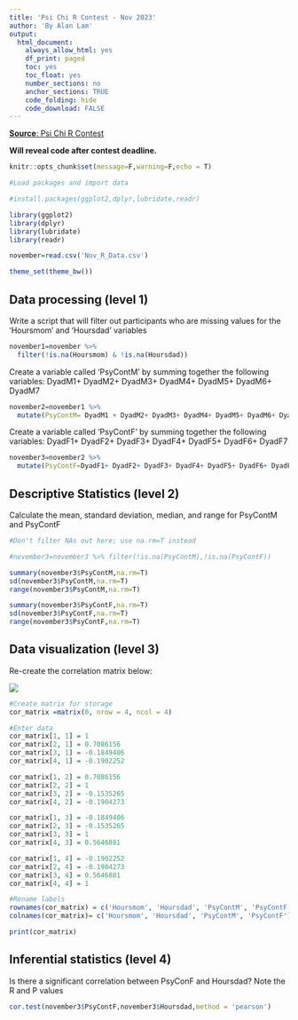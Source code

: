 ```yaml
---
title: 'Psi Chi R Contest - Nov 2023'
author: 'By Alan Lam'
output:
  html_document:
    always_allow_html: yes
    df_print: paged
    toc: yes
    toc_float: yes
    number_sections: no
    anchor_sections: TRUE
    code_folding: hide
    code_download: FALSE
---
```


[**Source**: Psi Chi R Contest](https://osf.io/cpg7v/)

**Will reveal code after contest deadline.**

```r
knitr::opts_chunk$set(message=F,warning=F,echo = T)
```

```r
#Load packages and import data

#install.packages(ggplot2,dplyr,lubridate,readr)

library(ggplot2)
library(dplyr)
library(lubridate)
library(readr)

november=read.csv('Nov_R_Data.csv')

theme_set(theme_bw())
```

## Data processing (level 1)

Write a script that will filter out participants who are missing values for the 'Hoursmom' and 'Hoursdad' variables

```r
november1=november %>% 
  filter(!is.na(Hoursmom) & !is.na(Hoursdad))
```

Create a variable called 'PsyContM' by summing together the following variables: DyadM1+ DyadM2+ DyadM3+ DyadM4+ DyadM5+ DyadM6+ DyadM7

```r
november2=november1 %>% 
  mutate(PsyContM= DyadM1 + DyadM2+ DyadM3+ DyadM4+ DyadM5+ DyadM6+ DyadM7)
```

Create a variable called 'PsyContF' by summing together the following variables: DyadF1+ DyadF2+ DyadF3+ DyadF4+ DyadF5+ DyadF6+ DyadF7

```r
november3=november2 %>% 
  mutate(PsyContF=DyadF1+ DyadF2+ DyadF3+ DyadF4+ DyadF5+ DyadF6+ DyadF7)
```

## Descriptive Statistics (level 2)

Calculate the mean, standard deviation, median, and range for PsyContM and PsyContF

```r
#Don't filter NAs out here; use na.rm=T instead

#november3=november3 %>% filter(!is.na(PsyContM),!is.na(PsyContF))

summary(november3$PsyContM,na.rm=T) 
sd(november3$PsyContM,na.rm=T) 
range(november3$PsyContM,na.rm=T)

summary(november3$PsyContF,na.rm=T) 
sd(november3$PsyContF,na.rm=T)
range(november3$PsyContF,na.rm=T)
```

## Data visualization (level 3)

Re-create the correlation matrix below:

![](images/Untitled.png)

```r
#Create matrix for storage
cor_matrix =matrix(0, nrow = 4, ncol = 4)

#Enter data
cor_matrix[1, 1] = 1
cor_matrix[2, 1] = 0.7086156
cor_matrix[3, 1] = -0.1849406
cor_matrix[4, 1] = -0.1902252

cor_matrix[1, 2] = 0.7086156
cor_matrix[2, 2] = 1
cor_matrix[3, 2] = -0.1535265
cor_matrix[4, 2] = -0.1904273

cor_matrix[1, 3] = -0.1849406
cor_matrix[2, 3] = -0.1535265
cor_matrix[3, 3] = 1
cor_matrix[4, 3] = 0.5646881

cor_matrix[1, 4] = -0.1902252
cor_matrix[2, 4] = -0.1904273
cor_matrix[3, 4] = 0.5646881
cor_matrix[4, 4] = 1

#Rename labels
rownames(cor_matrix) = c('Hoursmom', 'Hoursdad', 'PsyContM', 'PsyContF')
colnames(cor_matrix)= c('Hoursmom', 'Hoursdad', 'PsyContM', 'PsyContF')

print(cor_matrix)
```

## Inferential statistics (level 4)

Is there a significant correlation between PsyConF and Hoursdad? Note the R and P values

```r

cor.test(november3$PsyContF,november3$Hoursdad,method = 'pearson')
```